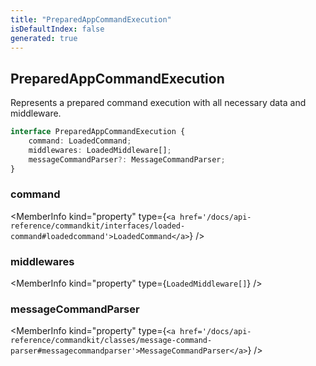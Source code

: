 ```yaml
---
title: "PreparedAppCommandExecution"
isDefaultIndex: false
generated: true
---
```



<!-- This file was generated from the CommandKit source. Do not modify. Instead, re-run the "docgen" script -->


## PreparedAppCommandExecution

<GenerationInfo sourceFile="packages/commandkit/src/app/handlers/AppCommandHandler.ts" sourceLine="116" packageName="commandkit" />

Represents a prepared command execution with all necessary data and middleware.

```ts title="Signature"
interface PreparedAppCommandExecution {
    command: LoadedCommand;
    middlewares: LoadedMiddleware[];
    messageCommandParser?: MessageCommandParser;
}
```

<div className="members-wrapper">

### command

<MemberInfo kind="property" type={`<a href='/docs/api-reference/commandkit/interfaces/loaded-command#loadedcommand'>LoadedCommand</a>`}   />


### middlewares

<MemberInfo kind="property" type={`LoadedMiddleware[]`}   />


### messageCommandParser

<MemberInfo kind="property" type={`<a href='/docs/api-reference/commandkit/classes/message-command-parser#messagecommandparser'>MessageCommandParser</a>`}   />




</div>
